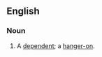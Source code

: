 ==English==

===Noun===
{{en-noun|s|hang-bies}}

# {{lb|en|derogatory|obsolete}} A [[dependent]]; a [[hanger-on]].
#: {{rfquotek|Ben Jonson}}